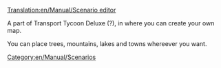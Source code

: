 [[Translation:en/Manual/Scenario editor]]
[[Category:en/Manual/Scenarios]]

A part of Transport Tycoon Deluxe (?), in where you can create your own map.

You can place trees, mountains, lakes and towns whereever you want.